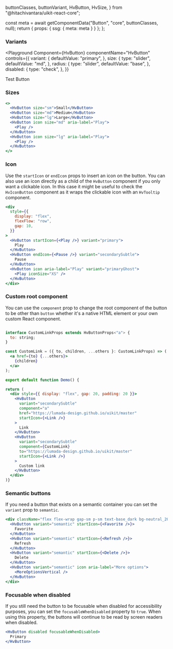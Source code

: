   buttonClasses,
  buttonVariant,
  HvButton,
  HvSize,
} from "@hitachivantara/uikit-react-core";




  const meta = await getComponentData("Button", "core", buttonClasses, null);
  return { props: { ssg: { meta: meta } } };
};

<Description />

<Page>

### Variants

<Playground
  Component={HvButton}
  componentName="HvButton"
  controls={{
    variant: {
      defaultValue: "primary",
    },
    size: {
      type: "slider",
      defaultValue: "md",
    },
    radius: {
      type: "slider",
      defaultValue: "base",
    },
    disabled: {
      type: "check",
    },
  }}
>
  Test Button
</Playground>

### Sizes

```jsx live
<>
  <HvButton size="sm">Small</HvButton>
  <HvButton size="md">Medium</HvButton>
  <HvButton size="lg">Large</HvButton>
  <HvButton icon size="md" aria-label="Play">
    <Play />
  </HvButton>
  <HvButton icon size="lg" aria-label="Play">
    <Play />
  </HvButton>
</>
```

### Icon

Use the `startIcon` or `endIcon` props to insert an icon on the button.
You can also use an icon directly as a child of the `HvButton` component if you only want a clickable icon. In this case it might be useful
to check the `HvIconButton` component as it wraps the clickable icon with an `HvTooltip` component.

```jsx live
<div
  style={{
    display: "flex",
    flexFlow: "row",
    gap: 10,
  }}
>
  <HvButton startIcon={<Play />} variant="primary">
    Play
  </HvButton>
  <HvButton endIcon={<Pause />} variant="secondarySubtle">
    Pause
  </HvButton>
  <HvButton icon aria-label="Play" variant="primaryGhost">
    <Play iconSize="XS" />
  </HvButton>
</div>
```

### Custom root component

You can use the `component` prop to change the root component of the button to be other than `button` whether it's a native HTML element or your own custom React component.

```jsx live

interface CustomLinkProps extends HvButtonProps<"a"> {
  to: string;
}

const CustomLink = ({ to, children, ...others }: CustomLinkProps) => (
  <a href={to} {...others}>
    {children}
  </a>
);

export default function Demo() {

return (
  <div style={{ display: "flex", gap: 20, padding: 20 }}>
    <HvButton
      variant="secondarySubtle"
      component="a"
      href="https://lumada-design.github.io/uikit/master"
      startIcon={<Link />}
    >
      Link
    </HvButton>
    <HvButton
      variant="secondarySubtle"
      component={CustomLink}
      to="https://lumada-design.github.io/uikit/master"
      startIcon={<Link />}
    >
      Custom link
    </HvButton>
  </div>
)}
```

### Semantic buttons

If you need a button that exists on a semantic container you can set the `variant` prop to `semantic`.

```jsx live
<div className="flex flex-wrap gap-sm p-sm text-base_dark bg-neutral_20">
  <HvButton variant="semantic" startIcon={<Favorite />}>
    Favorite
  </HvButton>
  <HvButton variant="semantic" startIcon={<Refresh />}>
    Refresh
  </HvButton>
  <HvButton variant="semantic" startIcon={<Delete />}>
    Delete
  </HvButton>
  <HvButton variant="semantic" icon aria-label="More options">
    <MoreOptionsVertical />
  </HvButton>
</div>
```

### Focusable when disabled

If you still need the button to be focusable when disabled for accessibility purposes, you can set the `focusableWhenDisabled` property to `true`.
When using this property, the buttons will continue to be read by screen readers when disabled.

```jsx live
<HvButton disabled focusableWhenDisabled>
  Primary
</HvButton>
```

</Page>

